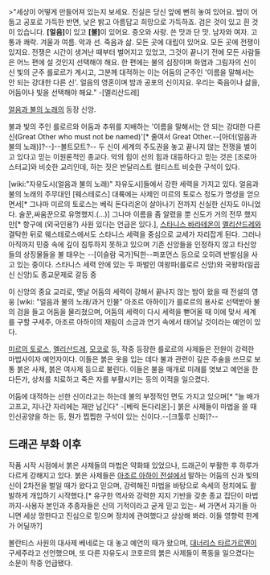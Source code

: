 >"세상이 어떻게 만들어져 있는지 보세요. 진실은 당신 앞에 뻔히 놓여 있어요.  밤이 어둡고 공포로 가득한 반면, 낮은 밝고 아름답고 희망으로 가득하죠. 검은 것이 있고 흰 것이 있습니다. '''[얼음]'''이 있고 '''[불]'''이 있어요. 증오와 사랑. 쓴 맛과 단 맛. 남자와 여자. 고통과 쾌락. 겨울과 여름. 악과 선. 죽음과 삶. 모든 곳에 대립이 있어요. 모든 곳에 전쟁이 있지요. 전쟁은 시간이 생겨난 때부터 벌어지고 있었고, 그것이 끝나기 전에 모든 사람들은 어느 편에 설 것인지 선택해야 해요. 한 편에는 불의 심장이며 화염과 그림자의 신이신 빛의 군주 를로르가 계시고, 그분께 대적하는 이는 어둠의 군주인 '이름을 말해서는 안 되는 강대한 다른 신'. 얼음의 영혼이며 밤과 공포의 신이지요. 우리는 죽음이나 삶을, 어둠이나 빛을 선택해야 해요." -[멜리산드레]

[[얼음과 불의 노래]]의 등장 신앙.

불과 빛의 주인 를로르와 어둠과 추위를 지배하는 '이름을 말해서는 안 되는 강대한 다른 신(Great Other who must not be named)'[* 줄여서 Great Other.--[아더(얼음과 불의 노래)]?--]--볼트모트?-- 두 신이 세계의 주도권을 놓고 끝나지 않는 전쟁을 벌이고 있다고 믿는 이원론적인 종교다. 악의 힘이 선의 힘과 대등하다고 믿는 것은 [조로아스터교]와 비슷한 교리인데, 하는 짓은 반달리스트 컬티스트 비슷한 구석이 있다.

[wiki:"자유도시(얼음과 불의 노래)" 자유도시]들에서 강한 세력을 가지고 있다. 얼음과 불의 노래의 주무대인 [웨스테로스] 대륙에는 사제인 미르의 토로스 정도가 명성을 얻으면서[* 그나마 미르의 토로스는 베릭 돈다리온이 살아나기 전까지 신실한 신자도 아니었다. 술꾼,싸움꾼으로 유명했지.(...)] 그나마 이름을 좀 알렸을 뿐 신도가 거의 전무 했지만[* 항구에 (외국인용?) 사원 있다는 언급은 있다.], [[스타니스 바라테온]]이 [[멜리산드레]]와 결탁한 뒤로 웨스테로스에서도 스타니스 세력을 중심으로 교세가 자리잡게 된다. 그러나 아직까지 민중 속에 깊이 침투하지 못하고 있으며 기존 신앙들을 인정하지 않고 타신앙들의 상징물들을 불 태우는 --[이슬람 국가]틱한--퍼포먼스 등으로 오히려 반발심을 사고 있는 중이다. 스타니스 세력 안에 있는 두 파벌인 여왕파(를로르 신앙)와 국왕파(일곱신 신앙)도 종교문제로 갈등 중 

이 신앙의 중요 교리로, 옛날 어둠의 세력이 강해서 끝나지 않는 밤이 왔을 때 전설의 영웅 [wiki: "얼음과 불의 노래/과거 인물" 아조르 아하이]가 를로르의 용사로 선택받아 불의 검을 들고 어둠을 물리쳤으며, 어둠의 세력이 다시 세력을 뻗어올 때 이에 맞서 세계를 구할 구세주, 아조르 아하이의 재림이 소금과 연기 속에서 태어날 것이라는 예언이 있다. 

[[미르의 토로스]], [[멜리산드레]], [[모코로]] 등, 작중 등장한 를로르의 사제들은 전원이 강력한 마법사이자 예언자이다. 이들은 붉은 옷을 입는 데다 불과 관련이 깊은 주술을 쓰므로 보통 붉은 사제, 붉은 여사제 등으로 불린다. 이들은 불을 매개로 미래를 엿보고 예언을 한다든가, 상처를 치료하고 죽은 자를 부활시키는 등의 이적을 일으켰다.

어둠에 대적하는 선한 신이라고는 하는데 불의 부정적인 면도 가지고 있으며[* "늘 배가 고프고, 지나간 자리에는 재만 남긴다" -[베릭 돈다리온]-] 붉은 사제들이 마법을 쓸 때 인신공양을 하는 등, 뭔가 찝찝한 구석이 있는 신이다.--[크툴루 신화]?-- 

== 드래곤 부화 이후 ==
작품 시작 시점에서 붉은 사제들의 마법은 약화돼 있었으나, 드래곤이 부활한 후 하루가 다르게 강해지고 있다. 붉은 사제들은 [[아조르 아하이 전설]]에서 말하는 어둠의 신과 빛의 신이 2차전을 벌일 때가 왔다고 믿으며, 강력해진 마법을 바탕으로 속세의 정치에도 활발하게 개입하기 시작했다.[* 유구한 역사와 강력한 지지 기반을 갖춘 종교 집단이 마법까지-사용자 본인과 추종자들은 신의 기적이라고 굳게 믿고 있는- 써 가면서 자기들 아니면 세상 망한다고 진심으로 믿으며 정치에 관여했다고 상상해 봐라. 이들 영향력 한계가 어딜까?]

볼란티스 사원의 대사제 베네로는 대 놓고 예언의 때가 왔으며, [[대너리스 타르가르옌]]이 구세주라고 선언했으며, 또 다른 자유도시 코호르의 붉은 사제들이 폭동을 일으켰다는 소문이 작중 언급됐다. 
